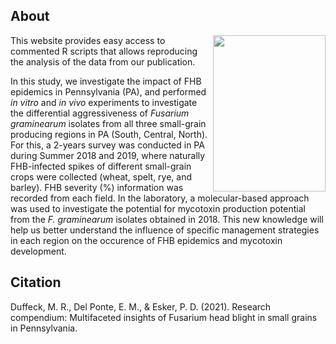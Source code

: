
## About

<img src = "Figures/spike.jpg" width=180 height = 250 align = right>
This website provides easy access to commented R scripts that allows reproducing the analysis of the data from our publication.

In this study, we investigate the impact of FHB epidemics in Pennsylvania (PA), and performed *in vitro* and *in vivo* experiments to investigate the differential aggressiveness of *Fusarium graminearum* isolates from all three small-grain producing regions in PA (South, Central, North). For this, a 2-years survey was conducted in PA during Summer 2018 and 2019, where naturally FHB-infected spikes of different small-grain crops were collected (wheat, spelt, rye, and barley). FHB severity (%) information was recorded from each field. In the laboratory, a molecular-based approach was used to investigate the potential for mycotoxin production potential from the *F. graminearum* isolates obtained in 2018. This new knowledge will help us better understand the influence of specific management strategies in each region on the occurence of FHB epidemics and mycotoxin development. 


## Citation

Duffeck, M. R., Del Ponte, E. M., & Esker, P. D. (2021). Research compendium: Multifaceted insights of Fusarium head blight in small grains in Pennsylvania.